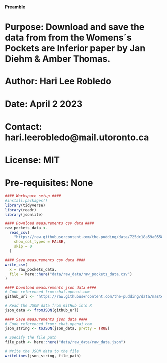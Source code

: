 #### Preamble ####
# Purpose: Download and save the data from from the Womens´s Pockets are Inferior paper by Jan Diehm & Amber Thomas. 
# Author: Hari Lee Robledo
# Date: April 2 2023 
# Contact: hari.leerobledo@mail.utoronto.ca 
# License: MIT
# Pre-requisites: None

```r
#### Workspace setup ####
#install.packages()
library(tidyverse)
library(readr)
library(jsonlite)
```

``` r
#### Download measurements csv data ####
raw_pockets_data <-
  read_csv(
    "https://raw.githubusercontent.com/the-pudding/data/725dc18a59a055891dee25e85652f416b0065bdd/pockets/measurements.csv",
    show_col_types = FALSE,
    skip = 0
  )

```


```r
#### Save measurements csv data ####
write_csv(
  x = raw_pockets_data,
  file = here::here("data/raw_data/raw_pockets_data.csv")
)
```

``` r
#### Download measurements json data ####
# Code referenced from:chat.openai.com 
github_url <- "https://raw.githubusercontent.com/the-pudding/data/master/pockets/measurementRectangles.json"

# Read the JSON data from GitHub into R
json_data <- fromJSON(github_url)
```

```r
#### Save measurements json data ####
# Code referenced from: chat.openai.com
json_string <- toJSON(json_data, pretty = TRUE)

# Specify the file path
file_path <- here::here("data/raw_data/raw_data.json")

# Write the JSON data to the file
writeLines(json_string, file_path)
```
